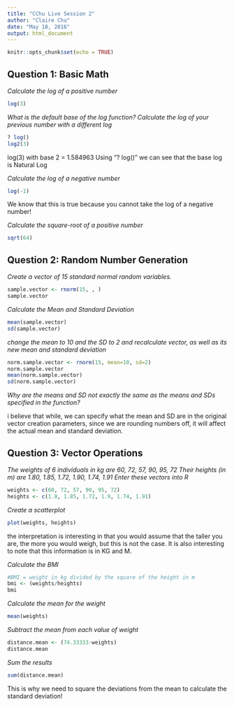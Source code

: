 ```yaml
---
title: "CChu Live Session 2"
author: "Claire Chu"
date: "May 18, 2016"
output: html_document
---
```


```r
knitr::opts_chunk$set(echo = TRUE)
```

## Question 1: Basic Math

*Calculate the log of a positive number*

```r
log(3)
```

*What is the default base of the log function? Calculate the log of your previous number with a different log*

```r
? log()
log2(3)
```

log(3) with base 2 = 1.584963
Using "? log()" we can see that the base log is Natural Log

*Calculate the log of a negative number*

```r
log(-1)
```

We know that this is true because you cannot take the log of a negative number!

*Calculate the square-root of a positive number*

```r
sqrt(64)
```

## Question 2: Random Number Generation

*Create a vector of 15 standard normal random variables.*

```r
sample.vector <- rnorm(15, , )
sample.vector
```

*Calculate the Mean and Standard Deviation*

```r
mean(sample.vector)
sd(sample.vector)
```

*change the mean to 10 and the SD to 2 and recalculate vector, as well as its new mean and standard deviation*

```r
norm.sample.vector <- rnorm(15, mean=10, sd=2)
norm.sample.vector
mean(norm.sample.vector)
sd(norm.sample.vector)
```

*Why are the means and SD not exactly the same as the means and SDs specified in the function?*

i believe that while, we can specify what the mean and SD are in the original vector creation parameters, since we are rounding numbers off, it will affect the actual mean and standard deviation.

## Question 3: Vector Operations

*The weights of 6 individuals in kg are 60, 72, 57, 90, 95, 72
Their heights (in m) are 1.80, 1.85, 1.72, 1.90, 1.74, 1.91
Enter these vectors into R*

```r
weights <- c(60, 72, 57, 90, 95, 72)
heights <- c(1.8, 1.85, 1.72, 1.9, 1.74, 1.91)
```

*Create a scatterplot*

```r
plot(weights, heights)
```

the interpretation is interesting in that you would assume that the taller you are, the more you would weigh, but this is not the case. It is also interesting to note that this information is in KG and M.

*Calculate the BMI*

```r
#BMI = weight in kg divided by the square of the height in m
bmi <- (weights/heights)
bmi
```

*Calculate the mean for the weight*

```r
mean(weights)
```

*Subtract the mean from each value of weight*
```r
distance.mean <- (74.33333-weights)
distance.mean
```

*Sum the results*
```r
sum(distance.mean)
```

This is why we need to square the deviations from the mean to calculate the standard deviation!
